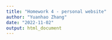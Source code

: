 ```yaml
---
title: "Homework 4 - personal website"
author: "Yuanhao Zhang"
date: "2022-11-02"
output: html_document
---
```

